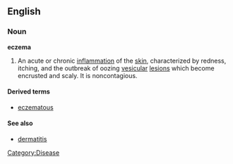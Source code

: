 ==English==
===Noun===
'''eczema'''

# An acute or chronic [[inflammation]] of the [[skin]], characterized by redness, itching, and the outbreak of oozing [[vesicular]] [[lesion]]s which become encrusted and scaly. It is noncontagious.

====Derived terms====
* [[eczematous ]]

====See also====
* [[dermatitis]]

[[Category:Disease]]